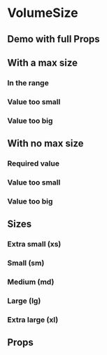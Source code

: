 
<Meta title="Components/Data Display/VolumeSize" />

# VolumeSize

## Demo with full Props

<Canvas>
  <Story name="Demo">
    <VolumeSize
      maxLabel="max"
      maxSize={40}
      minLabel="min"
      minSize={0}
      requiredLabel="required"
      title="Demo"
      unit="GB"
      value={0}
    />
  </Story>
</Canvas>

## With a max size

### In the range

<Canvas>
  <Story name="In the range">
    <VolumeSize
      maxSize={70}
      minSize={30}
      title="In the range"
      unit="KB"
      value={40}
    />
  </Story>
</Canvas>

### Value too small

<Canvas>
  <Story name="With max size - Value too small">
    <VolumeSize minSize={30} maxSize={70} unit="KB" value={20} />
  </Story>
</Canvas>

### Value too big

<Canvas>
  <Story name="With max size - Value too big">
    <VolumeSize minSize={30} maxSize={70} unit="KB" value={80} />
  </Story>
</Canvas>

## With no max size

### Required value

<Canvas>
  <Story name="Without max size - Required">
    <VolumeSize minSize={30} unit="KB" value={30} />
  </Story>
</Canvas>

### Value too small

<Canvas>
  <Story name="Without max size - Value too small">
    <VolumeSize minSize={30} unit="KB" value={20} />
  </Story>
</Canvas>

### Value too big

<Canvas>
  <Story name="Without max size - Value too big">
    <VolumeSize minSize={30} unit="KB" value={40} />
  </Story>
</Canvas>

## Sizes

### Extra small (xs)

<Canvas>
  <Story name="Extra small size">
    <VolumeSize size="xsmall" minSize={30} unit="KB" value={30} />
  </Story>
</Canvas>

### Small (sm)

<Canvas>
  <Story name="Small size">
    <VolumeSize size="small" minSize={30} unit="KB" value={30} />
  </Story>
</Canvas>

### Medium (md)

<Canvas>
  <Story name="Medium size">
    <VolumeSize size="medium" minSize={30} unit="KB" value={30} />
  </Story>
</Canvas>

### Large (lg)

<Canvas>
  <Story name="Large">
    <VolumeSize size="large" minSize={30} unit="KB" value={30} />
  </Story>
</Canvas>

### Extra large (xl)

<Canvas>
  <Story name="Extra large">
    <VolumeSize size="xlarge" minSize={30} unit="KB" value={30} />
  </Story>
</Canvas>

## Props

<ArgsTable of={VolumeSize} />
